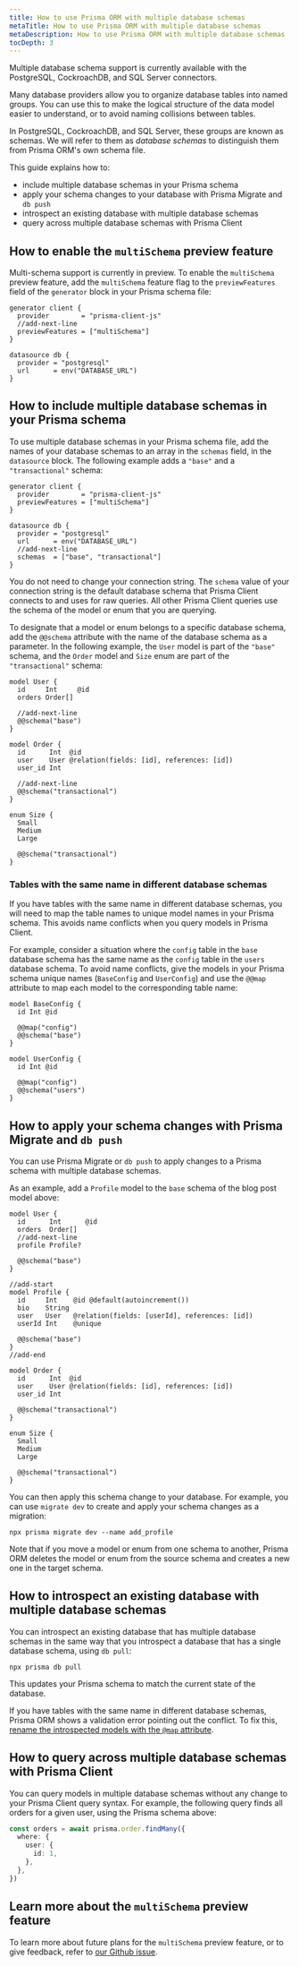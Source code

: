 ```yaml
---
title: How to use Prisma ORM with multiple database schemas
metaTitle: How to use Prisma ORM with multiple database schemas
metaDescription: How to use Prisma ORM with multiple database schemas
tocDepth: 3
---
```


<TopBlock>

<Admonition type="warning">

Multiple database schema support is currently available with the PostgreSQL, CockroachDB, and SQL Server connectors.

</Admonition>

Many database providers allow you to organize database tables into named groups. You can use this to make the logical structure of the data model easier to understand, or to avoid naming collisions between tables.

In PostgreSQL, CockroachDB, and SQL Server, these groups are known as schemas. We will refer to them as _database schemas_ to distinguish them from Prisma ORM's own schema file.

This guide explains how to:

- include multiple database schemas in your Prisma schema
- apply your schema changes to your database with Prisma Migrate and `db push`
- introspect an existing database with multiple database schemas
- query across multiple database schemas with Prisma Client

</TopBlock>

## How to enable the `multiSchema` preview feature

Multi-schema support is currently in preview. To enable the `multiSchema` preview feature, add the `multiSchema` feature flag to the `previewFeatures` field of the `generator` block in your Prisma schema file:

```prisma file=schema.prisma highlight=3;add showLineNumbers
generator client {
  provider        = "prisma-client-js"
  //add-next-line
  previewFeatures = ["multiSchema"]
}

datasource db {
  provider = "postgresql"
  url      = env("DATABASE_URL")
}
```

## How to include multiple database schemas in your Prisma schema

To use multiple database schemas in your Prisma schema file, add the names of your database schemas to an array in the `schemas` field, in the `datasource` block. The following example adds a `"base"` and a `"transactional"` schema:

```prisma file=schema.prisma highlight=9;add showLineNumbers
generator client {
  provider        = "prisma-client-js"
  previewFeatures = ["multiSchema"]
}

datasource db {
  provider = "postgresql"
  url      = env("DATABASE_URL")
  //add-next-line
  schemas  = ["base", "transactional"]
}
```

You do not need to change your connection string. The `schema` value of your connection string is the default database schema that Prisma Client connects to and uses for raw queries. All other Prisma Client queries use the schema of the model or enum that you are querying.

To designate that a model or enum belongs to a specific database schema, add the `@@schema` attribute with the name of the database schema as a parameter. In the following example, the `User` model is part of the `"base"` schema, and the `Order` model and `Size` enum are part of the `"transactional"` schema:

```prisma file=schema.prisma highlight=5,13;add showLineNumbers
model User {
  id     Int     @id
  orders Order[]

  //add-next-line
  @@schema("base")
}

model Order {
  id      Int  @id
  user    User @relation(fields: [id], references: [id])
  user_id Int

  //add-next-line
  @@schema("transactional")
}

enum Size {
  Small
  Medium
  Large

  @@schema("transactional")
}
```

### Tables with the same name in different database schemas

If you have tables with the same name in different database schemas, you will need to map the table names to unique model names in your Prisma schema. This avoids name conflicts when you query models in Prisma Client.

For example, consider a situation where the `config` table in the `base` database schema has the same name as the `config` table in the `users` database schema. To avoid name conflicts, give the models in your Prisma schema unique names (`BaseConfig` and `UserConfig`) and use the `@@map` attribute to map each model to the corresponding table name:

```prisma file=schema.prisma showLineNumbers
model BaseConfig {
  id Int @id

  @@map("config")
  @@schema("base")
}

model UserConfig {
  id Int @id

  @@map("config")
  @@schema("users")
}
```

## How to apply your schema changes with Prisma Migrate and `db push`

You can use Prisma Migrate or `db push` to apply changes to a Prisma schema with multiple database schemas.

As an example, add a `Profile` model to the `base` schema of the blog post model above:

```prisma file=schema.prisma highlight=4,9-16;add showLineNumbers
model User {
  id      Int      @id
  orders  Order[]
  //add-next-line
  profile Profile?

  @@schema("base")
}

//add-start
model Profile {
  id     Int    @id @default(autoincrement())
  bio    String
  user   User   @relation(fields: [userId], references: [id])
  userId Int    @unique

  @@schema("base")
}
//add-end

model Order {
  id      Int  @id
  user    User @relation(fields: [id], references: [id])
  user_id Int

  @@schema("transactional")
}

enum Size {
  Small
  Medium
  Large

  @@schema("transactional")
}
```

You can then apply this schema change to your database. For example, you can use `migrate dev` to create and apply your schema changes as a migration:

```terminal
npx prisma migrate dev --name add_profile
```

Note that if you move a model or enum from one schema to another, Prisma ORM deletes the model or enum from the source schema and creates a new one in the target schema.

## How to introspect an existing database with multiple database schemas

You can introspect an existing database that has multiple database schemas in the same way that you introspect a database that has a single database schema, using `db pull`:

```terminal
npx prisma db pull
```

This updates your Prisma schema to match the current state of the database.

If you have tables with the same name in different database schemas, Prisma ORM shows a validation error pointing out the conflict. To fix this, [rename the introspected models with the `@map` attribute](#tables-with-the-same-name-in-different-database-schemas).

## How to query across multiple database schemas with Prisma Client

You can query models in multiple database schemas without any change to your Prisma Client query syntax. For example, the following query finds all orders for a given user, using the Prisma schema above:

```ts
const orders = await prisma.order.findMany({
  where: {
    user: {
      id: 1,
    },
  },
})
```

## Learn more about the `multiSchema` preview feature

To learn more about future plans for the `multiSchema` preview feature, or to give feedback, refer to [our Github issue](https://github.com/prisma/prisma/issues/1122).
